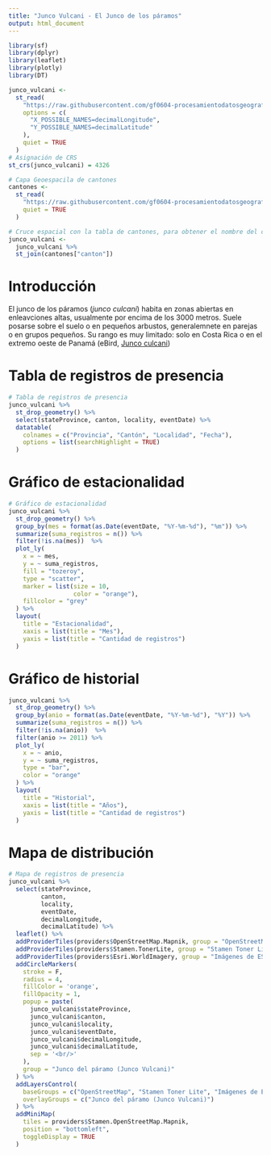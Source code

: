 ```yaml
---
title: "Junco Vulcani - El Junco de los páramos"
output: html_document
---
```


```r
library(sf)
library(dplyr)
library(leaflet)
library(plotly)
library(DT)

```

```r
junco_vulcani <-
  st_read(
    "https://raw.githubusercontent.com/gf0604-procesamientodatosgeograficos/2021i-datos/main/gbif/junco_vulcani-cr-registros.csv",
    options = c(
      "X_POSSIBLE_NAMES=decimalLongitude",
      "Y_POSSIBLE_NAMES=decimalLatitude"
    ),
    quiet = TRUE
  )
# Asignación de CRS
st_crs(junco_vulcani) = 4326

# Capa Geoespacila de cantones
cantones <-
  st_read(
    "https://raw.githubusercontent.com/gf0604-procesamientodatosgeograficos/2021i-datos/main/ign/delimitacion-territorial-administrativa/cr_cantones_simp_wgs84.geojson",
    quiet = TRUE
  )
``` 

```r
# Cruce espacial con la tabla de cantones, para obtener el nombre del cantón
junco_vulcani <-
  junco_vulcani %>%
  st_join(cantones["canton"])
```


# Introducción
El junco de los páramos (*junco culcani*) habita en zonas abiertas en enleavciones altas, usualmente por encima de los 3000 metros. Suele posarse sobre el suelo o en pequeños arbustos, generalemnete en parejas o en grupos pequeños. Su rango es muy limitado: solo en Costa Rica o en el extremo oeste de Panamá (eBird, [Junco culcani](https://ebird.org/species/voljun1))

# Tabla de registros de presencia  
```r
# Tabla de registros de presencia
junco_vulcani %>%
  st_drop_geometry() %>%
  select(stateProvince, canton, locality, eventDate) %>%
  datatable(
    colnames = c("Provincia", "Cantón", "Localidad", "Fecha"),
    options = list(searchHighlight = TRUE)
  )
```

# Gráfico de estacionalidad
```r
# Gráfico de estacionalidad
junco_vulcani %>%
  st_drop_geometry() %>%
  group_by(mes = format(as.Date(eventDate, "%Y-%m-%d"), "%m")) %>%
  summarize(suma_registros = n()) %>%
  filter(!is.na(mes))  %>%
  plot_ly(
    x = ~ mes,
    y = ~ suma_registros,
    fill = "tozeroy",
    type = "scatter",
    marker = list(size = 10,
                  color = "orange"),
    fillcolor = "grey"
  ) %>%
  layout(
    title = "Estacionalidad",
    xaxis = list(title = "Mes"),
    yaxis = list(title = "Cantidad de registros")
  )
```

# Gráfico de historial
```r
junco_vulcani %>%
  st_drop_geometry() %>%
  group_by(anio = format(as.Date(eventDate, "%Y-%m-%d"), "%Y")) %>%
  summarize(suma_registros = n()) %>%
  filter(!is.na(anio))  %>%
  filter(anio >= 2011) %>%
  plot_ly(
    x = ~ anio,
    y = ~ suma_registros,
    type = "bar",
    color = "orange"
  ) %>%
  layout(
    title = "Historial",
    xaxis = list(title = "Años"),
    yaxis = list(title = "Cantidad de registros")
  )
```

# Mapa de distribución
```r
# Mapa de registros de presencia
junco_vulcani %>%
  select(stateProvince,
         canton,
         locality,
         eventDate,
         decimalLongitude,
         decimalLatitude) %>%
  leaflet() %>%
  addProviderTiles(providers$OpenStreetMap.Mapnik, group = "OpenStreetMap") %>%
  addProviderTiles(providers$Stamen.TonerLite, group = "Stamen Toner Lite") %>%
  addProviderTiles(providers$Esri.WorldImagery, group = "Imágenes de ESRI") %>%
  addCircleMarkers(
    stroke = F,
    radius = 4,
    fillColor = 'orange',
    fillOpacity = 1,
    popup = paste(
      junco_vulcani$stateProvince,
      junco_vulcani$canton,
      junco_vulcani$locality,
      junco_vulcani$eventDate,
      junco_vulcani$decimalLongitude,
      junco_vulcani$decimalLatitude,
      sep = '<br/>'
    ),
    group = "Junco del páramo (Junco Vulcani)"
  ) %>%
  addLayersControl(
    baseGroups = c("OpenStreetMap", "Stamen Toner Lite", "Imágenes de ESRI"),
    overlayGroups = c("Junco del páramo (Junco Vulcani)")
  ) %>%
  addMiniMap(
    tiles = providers$Stamen.OpenStreetMap.Mapnik,
    position = "bottomleft",
    toggleDisplay = TRUE
  )
```

